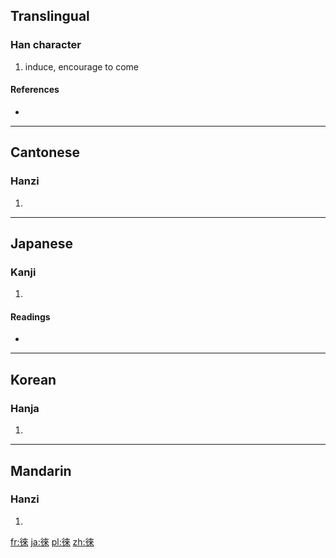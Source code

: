 {{also|來|徕}}
==Translingual==

===Han character===
{{Han char|rn=60|rad=彳|as=08|sn=11|four=2429<sub>8</sub>|canj=竹人木人人 (HODOO)}}

# induce, encourage to come

====References====
* {{Han ref|kx=0368.210|dkj=10155|dj=0693.030|hdz=20827.060|uh=5FA0|ud=24480|bh=B174|bd=45428}}

----

==Cantonese==

===Hanzi===
{{yue-hanzi|jyut=|y=loi4|sim=徕}}

# {{defn|Cantonese|sort=彳08}}

----

==Japanese==

===Kanji===
{{ja-kanji|grade=|rs=彳08}}

# {{defn|Japanese|sort=彳08}}

====Readings====
* {{ja-readings|on=[[らい]] (rai)|kun=[[くる]] (kuru), [[つく]] (tsuku), [[かえる]] (kaeru)}}

----

==Korean==

===Hanja===
{{ko-hanja|hangeul=래>내|eumhun=|rv=rae>nae|mr=rae>nae|y=lay>nay}}

# {{defn|Korean|sort=彳08}}

----

==Mandarin==

===Hanzi===
{{cmn-hanzi|sim=徕|pin=[[lái]] ([[lai2]])|wg=lai<sup>2</sup>}}

# {{defn|Mandarin|sort=彳08}}

[[fr:徠]]
[[ja:徠]]
[[pl:徠]]
[[zh:徠]]